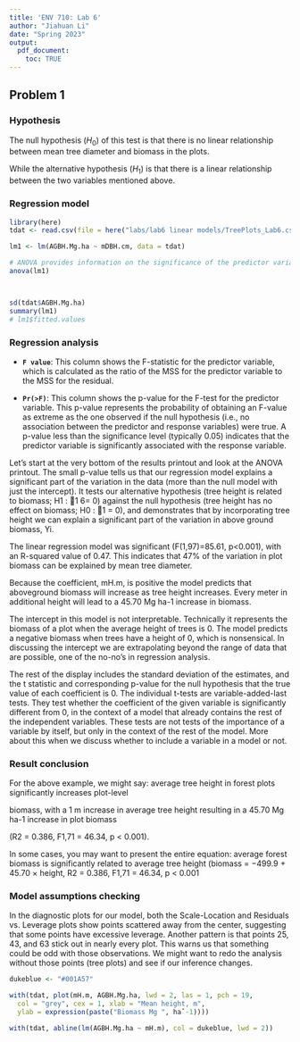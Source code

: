 ```yaml
---
title: 'ENV 710: Lab 6'
author: "Jiahuan Li" 
date: "Spring 2023"
output: 
  pdf_document:
    toc: TRUE
---
```


## Problem 1

### Hypothesis

The null hypothesis ($H_0$) of this test is that there is no linear relationship between mean tree diameter and biomass in the plots.

While the alternative hypothesis ($H_1$) is that there is a linear relationship between the two variables mentioned above.

### Regression model

```r

library(here)
tdat <- read.csv(file = here("labs/lab6 linear models/TreePlots_Lab6.csv"), header = TRUE)

lm1 <- lm(AGBH.Mg.ha ~ mDBH.cm, data = tdat)

# ANOVA provides information on the significance of the predictor variable and the overall fit of the model
anova(lm1)



sd(tdat$AGBH.Mg.ha)
summary(lm1)
# lm1$fitted.values
```

### Regression analysis

-   **`F value`**: This column shows the F-statistic for the predictor variable, which is calculated as the ratio of the MSS for the predictor variable to the MSS for the residual.

-   **`Pr(>F)`**: This column shows the p-value for the F-test for the predictor variable. This p-value represents the probability of obtaining an F-value as extreme as the one observed if the null hypothesis (i.e., no association between the predictor and response variables) were true. A p-value less than the significance level (typically 0.05) indicates that the predictor variable is significantly associated with the response variable.

Let's start at the very bottom of the results printout and look at the ANOVA printout. The small p-value tells us that our regression model explains a significant part of the variation in the data (more than the null model with just the intercept). It tests our alternative hypothesis (tree height is related to biomass; H1 : 1 6= 0) against the null hypothesis (tree height has no effect on biomass; H0 : 1 = 0), and demonstrates that by incorporating tree height we can explain a significant part of the variation in above ground biomass, Yi.

The linear regression model was significant (F(1,97)=85.61, p\<0.001), with an R-squared value of 0.47. This indicates that 47% of the variation in plot biomass can be explained by mean tree diameter.

Because the coefficient, mH.m, is positive the model predicts that aboveground biomass will increase as tree height increases. Every meter in additional height will lead to a 45.70 Mg ha-1 increase in biomass.

The intercept in this model is not interpretable. Technically it represents the biomass of a plot when the average height of trees is 0. The model predicts a negative biomass when trees have a height of 0, which is nonsensical. In discussing the intercept we are extrapolating beyond the range of data that are possible, one of the no-no's in regression analysis.

The rest of the display includes the standard deviation of the estimates, and the t statistic and corresponding p-value for the null hypothesis that the true value of each coefficient is 0. The individual t-tests are variable-added-last tests. They test whether the coefficient of the given variable is significantly different from 0, in the context of a model that already contains the rest of the independent variables. These tests are not tests of the importance of a variable by itself, but only in the context of the rest of the model. More about this when we discuss whether to include a variable in a model or not.

### Result conclusion

For the above example, we might say: average tree height in forest plots significantly increases plot-level

biomass, with a 1 m increase in average tree height resulting in a 45.70 Mg ha-1 increase in plot biomass

(R2 = 0.386, F1,71 = 46.34, p \< 0.001).

In some cases, you may want to present the entire equation: average forest biomass is significantly related to average tree height (biomass = −499.9 + 45.70 × height, R2 = 0.386, F1,71 = 46.34, p \< 0.001

### Model assumptions checking

In the diagnostic plots for our model, both the Scale-Location and Residuals vs. Leverage plots show points scattered away from the center, suggesting that some points have excessive leverage. Another pattern is that points 25, 43, and 63 stick out in nearly every plot. This warns us that something could be odd with those observations. We might want to redo the analysis without those points (tree plots) and see if our inference changes.

```r
dukeblue <- "#001A57"

with(tdat, plot(mH.m, AGBH.Mg.ha, lwd = 2, las = 1, pch = 19,
  col = "grey", cex = 1, xlab = "Mean height, m",
  ylab = expression(paste("Biomass Mg ", haˆ-1))))

with(tdat, abline(lm(AGBH.Mg.ha ~ mH.m), col = dukeblue, lwd = 2))
```
